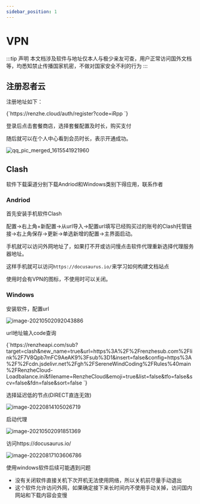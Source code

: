 ---
sidebar_position: 1
---

# VPN

:::tip 声明
本文档涉及软件与地址仅本人与极少亲友可查，用户正常访问国外文档等，均悉知禁止传播国家机密，不做对国家安全不利的行为
:::

## 注册忍者云

注册地址如下：


<AuthSource>
<CodeBlock
    language="text"
    showLineNumbers>
{`https://renzhe.cloud/auth/register?code=iRpp
`}
</CodeBlock>
</AuthSource>

登录后点击套餐商店，选择套餐配置及时长，购买支付

随后就可以在个人中心看到会员时长，表示开通成功。

![qq_pic_merged_1615541921960](img/qq_pic_merged_1615541921960.jpg)

## Clash

软件下载渠道分别下载Andriod和Windows类别下得应用，联系作者

### Andriod

首先安装手机软件Clash

配置->右上角+新配置->从url导入->配置url填写已经购买过的账号的Clash托管链接->右上角保存->更新->单选新增的配置->主界面启动。

手机就可以访问外网地址了，如果打不开或访问慢点击软件代理重新选择代理服务器地址。

这样手机就可以访问`https://docusaurus.io/`来学习如何构建文档站点

使用时会有VPN的图标，不使用时可以关闭。

### Windows

安装软件，配置url

![image-20210502092043886](img/image-20210502092043886.png)

url地址输入code查询

<AuthSource>
<CodeBlock
    language="text"
    showLineNumbers>
{`https://renzheapi.com/sub?target=clash&new_name=true&url=https%3A%2F%2Frenzhesub.com%2Flink%2F7V8Qpb7mFC9AeAK9%3Fsub%3D1&insert=false&config=https%3A%2F%2Fcdn.jsdelivr.net%2Fgh%2FSereneWindCoding%2FRules%40main%2FRenzheCloud-Loadbalance.ini&filename=RenzheCloud&emoji=true&list=false&tfo=false&scv=false&fdn=false&sort=false
`}
</CodeBlock>
</AuthSource>

选择延迟低的节点(DIRECT直连无效)

![image-20220814105026719](img/image-20220814105026719.png)

启动代理

![image-20210502091851369](img/image-20210502091851369.png)

访问https://docusaurus.io/

![image-20220817103606786](img/image-20220817103606786.png)

使用windows软件后续可能遇到问题

* 没有关闭软件直接关机下次开机无法使用网络，所以关机前尽量手动退出
* 这个软件允许访问外网，如果确定接下来长时间内不使用手动关掉，访问国内网站和下载内容会变慢

